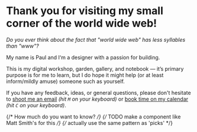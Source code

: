 # Thank you for visiting my small corner of the world wide web!

_Do you ever think about the fact that "world wide web" has less syllables than "www"?_

My name is Paul and I‘m a designer with a passion for building.

This is my digital workshop, garden, gallery, and notebook &mdash; it’s primary purpose is for me to learn, but I do hope it might help (or at least inform/mildly amuse) someone such as yourself.

If you have any feedback, ideas, or general questions, please don't hesitate to [shoot me an email](mailto:paul@hanaoka.co) _(hit `M` on your keyboard)_ or [book time on my calendar](https://cal.com/plhnk) _(hit `C` on your keyboard)_.

{/* How much do you want to know? */}
{/* TODO make a component like Matt Smith's for this */}
{/* actually use the same pattern as 'picks' */}
